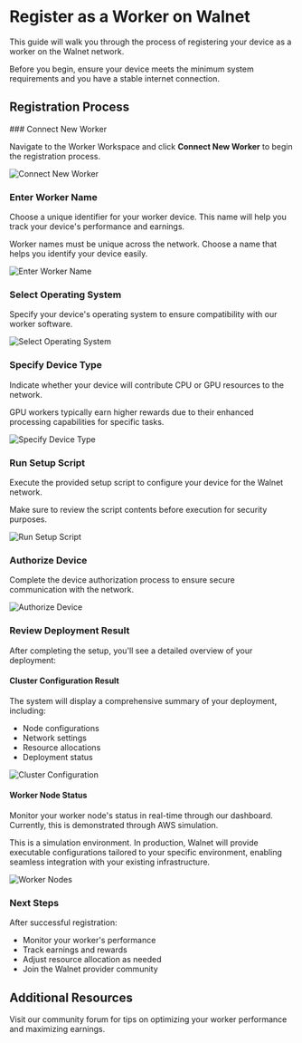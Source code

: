 
# Register as a Worker on Walnet

This guide will walk you through the process of registering your device as a worker on the Walnet network.

<Callout type="info" emoji="💡">
  Before you begin, ensure your device meets the minimum system requirements and you have a stable internet connection.
</Callout>

## Registration Process

<Steps>
### Connect New Worker

Navigate to the Worker Workspace and click **Connect New Worker** to begin the registration process.

![Connect New Worker](/assets/docs/v1.0.1/provider/2.1.png)

### Enter Worker Name

Choose a unique identifier for your worker device. This name will help you track your device's performance and earnings.

<Callout type="warning">
  Worker names must be unique across the network. Choose a name that helps you identify your device easily.
</Callout>

![Enter Worker Name](/assets/docs/v1.0.1/provider/2.2.png)

### Select Operating System

Specify your device's operating system to ensure compatibility with our worker software.

![Select Operating System](/assets/docs/v1.0.1/provider/2.3.png)

### Specify Device Type

Indicate whether your device will contribute CPU or GPU resources to the network.

<Callout type="info">
  GPU workers typically earn higher rewards due to their enhanced processing capabilities for specific tasks.
</Callout>

![Specify Device Type](/assets/docs/v1.0.1/provider/2.4.png)

### Run Setup Script

Execute the provided setup script to configure your device for the Walnet network.

<Callout type="warning" emoji="⚠️">
  Make sure to review the script contents before execution for security purposes.
</Callout>

![Run Setup Script](/assets/docs/v1.0.1/provider/2.5.png)

### Authorize Device

Complete the device authorization process to ensure secure communication with the network.

![Authorize Device](/assets/docs/v1.0.1/provider/2.6.png)

### Review Deployment Result

After completing the setup, you'll see a detailed overview of your deployment:

#### Cluster Configuration Result
The system will display a comprehensive summary of your deployment, including:
- Node configurations
- Network settings
- Resource allocations
- Deployment status

![Cluster Configuration](/assets/docs/v1.0.1/provider/2.7.png)

#### Worker Node Status
Monitor your worker node's status in real-time through our dashboard. Currently, this is demonstrated through AWS simulation.

<Callout type="warning" emoji="⚠️">
  This is a simulation environment. In production, Walnet will provide executable configurations tailored to your specific environment, enabling seamless integration with your existing infrastructure.
</Callout>

![Worker Nodes](/assets/docs/v1.0.1/provider/2.8.png)

### Next Steps
After successful registration:
- Monitor your worker's performance
- Track earnings and rewards
- Adjust resource allocation as needed
- Join the Walnet provider community
</Steps>

## Additional Resources

<Callout type="info">
  Visit our community forum for tips on optimizing your worker performance and maximizing earnings.
</Callout>